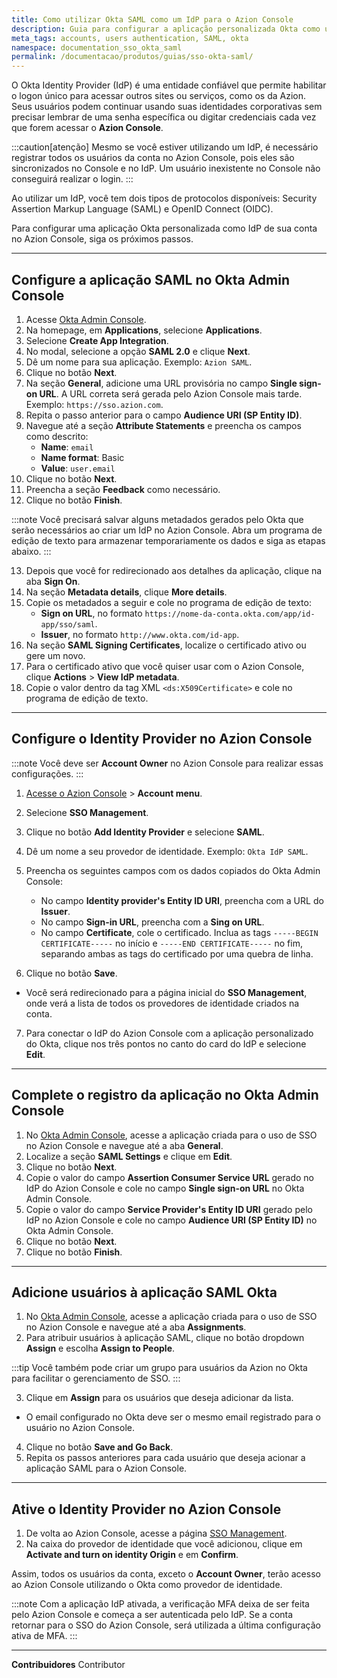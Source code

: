 ```yaml
---
title: Como utilizar Okta SAML como um IdP para o Azion Console
description: Guia para configurar a aplicação personalizada Okta como um IdP para o Azion Console.
meta_tags: accounts, users authentication, SAML, okta
namespace: documentation_sso_okta_saml
permalink: /documentacao/produtos/guias/sso-okta-saml/
---
```


O Okta Identity Provider (IdP) é uma entidade confiável que permite habilitar o logon único para acessar outros sites ou serviços, como os da Azion. Seus usuários podem continuar usando suas identidades corporativas sem precisar lembrar de uma senha específica ou digitar credenciais cada vez que forem acessar o **Azion Console**. 

:::caution[atenção]
Mesmo se você estiver utilizando um IdP, é necessário registrar todos os usuários da conta no Azion Console, pois eles são sincronizados no Console e no IdP. Um usuário inexistente no Console não conseguirá realizar o login. 
:::

Ao utilizar um IdP, você tem dois tipos de protocolos disponíveis: Security Assertion Markup Language (SAML) e OpenID Connect (OIDC).

Para configurar uma aplicação Okta personalizada como IdP de sua conta no Azion Console, siga os próximos passos.

---

## Configure a aplicação SAML no Okta Admin Console

1. Acesse [Okta Admin Console](https://login.okta.com/).
2. Na homepage, em **Applications**, selecione **Applications**. 
3. Selecione **Create App Integration**.
4. No modal, selecione a opção **SAML 2.0** e clique **Next**.
5. Dê um nome para sua aplicação. Exemplo: `Azion SAML`.
6. Clique no botão **Next**.
7. Na seção **General**, adicione uma URL provisória no campo **Single sign-on URL**. A URL correta será gerada pelo Azion Console mais tarde. Exemplo: `https://sso.azion.com`.
8. Repita o passo anterior para o campo **Audience URI (SP Entity ID)**.
9. Navegue até a seção **Attribute Statements** e preencha os campos como descrito:
    - **Name**: `email`
    - **Name format**: Basic
    - **Value**: `user.email`
10. Clique no botão **Next**.
11. Preencha a seção **Feedback** como necessário.
12. Clique no botão **Finish**.

:::note
Você precisará salvar alguns metadados gerados pelo Okta que serão necessários ao criar um IdP no Azion Console. Abra um programa de edição de texto para armazenar temporariamente os dados e siga as etapas abaixo.
:::

13. Depois que você for redirecionado aos detalhes da aplicação, clique na aba **Sign On**.
14. Na seção **Metadata details**, clique **More details**.
15. Copie os metadados a seguir e cole no programa de edição de texto:
    - **Sign on URL**, no formato `https://nome-da-conta.okta.com/app/id-app/sso/saml`.
    - **Issuer**, no formato `http://www.okta.com/id-app`.
16. Na seção **SAML Signing Certificates**, localize o certificado ativo ou gere um novo.
17. Para o certificado ativo que você quiser usar com o Azion Console, clique **Actions** > **View IdP metadata**.
18. Copie o valor dentro da tag XML `<ds:X509Certificate>` e cole no programa de edição de texto.

---

## Configure o Identity Provider no Azion Console

:::note
Você deve ser **Account Owner** no Azion Console para realizar essas configurações.
:::

1. [Acesse o Azion Console](/pt-br/documentacao/produtos/guias/como-acessar-o-rtm/) > **Account menu**.
2. Selecione **SSO Management**.
3. Clique no botão **Add Identity Provider** e selecione **SAML**.
4. Dê um nome a seu provedor de identidade. Exemplo: `Okta IdP SAML`.
5. Preencha os seguintes campos com os dados copiados do Okta Admin Console:

    - No campo **Identity provider's Entity ID URI**, preencha com a URL do **Issuer**.
    - No campo **Sign-in URL**, preencha com a **Sing on URL**.
    - No campo **Certificate**, cole o certificado. Inclua as tags `-----BEGIN CERTIFICATE-----` no início e `-----END CERTIFICATE-----` no fim, separando ambas as tags do certificado por uma quebra de linha.

6. Clique no botão **Save**. 
- Você será redirecionado para a página inicial do **SSO Management**, onde verá a lista de todos os provedores de identidade criados na conta. 
7. Para conectar o IdP do Azion Console com a aplicação personalizado do Okta, clique nos três pontos no canto do card do IdP e selecione **Edit**.

---

## Complete o registro da aplicação no Okta Admin Console

1. No [Okta Admin Console](https://login.okta.com/), acesse a aplicação criada para o uso de SSO no Azion Console e navegue até a aba **General**.
2. Localize a seção **SAML Settings** e clique em **Edit**.
3. Clique no botão **Next**.
4. Copie o valor do campo **Assertion Consumer Service URL** gerado no IdP do Azion Console e cole no campo **Single sign-on URL** no Okta Admin Console.
5. Copie o valor do campo **Service Provider's Entity ID URI** gerado pelo IdP no Azion Console e cole no campo **Audience URI (SP Entity ID)** no Okta Admin Console.
6. Clique no botão **Next**.
7. Clique no botão **Finish**.

---

## Adicione usuários à aplicação SAML Okta

1. No [Okta Admin Console](https://login.okta.com/), acesse a aplicação criada para o uso de SSO no Azion Console e navegue até a aba **Assignments**.
2. Para atribuir usuários à aplicação SAML, clique no botão dropdown **Assign** e escolha **Assign to People**.

:::tip
Você também pode criar um grupo para usuários da Azion no Okta para facilitar o gerenciamento de SSO.
:::

3. Clique em **Assign** para os usuários que deseja adicionar da lista.
- O email configurado no Okta deve ser o mesmo email registrado para o usuário no Azion Console.
4. Clique no botão **Save and Go Back**.
5. Repita os passos anteriores para cada usuário que deseja acionar a aplicação SAML para o Azion Console.

---

## Ative o Identity Provider no Azion Console

1. De volta ao Azion Console, acesse a página [SSO Management](https://console.azion.com/iam/sso/identity-providers).
2. Na caixa do provedor de identidade que você adicionou, clique em **Activate and turn on identity Origin** e em **Confirm**.

Assim, todos os usuários da conta, exceto o **Account Owner**, terão acesso ao Azion Console utilizando o Okta como provedor de identidade.

:::note
Com a aplicação IdP ativada, a verificação MFA deixa de ser feita pelo Azion Console e começa a ser autenticada pelo IdP. Se a conta retornar para o SSO do Azion Console, será utilizada a última configuração ativa de MFA.
:::

---


**Contribuidores** <ContributorList>Contributor</ContributorList>
